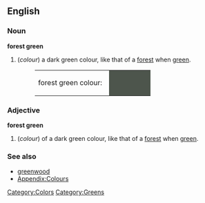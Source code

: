 ==English==

===Noun===
'''forest green'''
#(''colour'') a dark green colour, like that of a [[forest]] when [[green]].
#:<table><tr><td>forest green colour: &nbsp;</td><td bgcolor="#4D554C" width="80">&nbsp; </td></tr></table>

===Adjective===
'''forest green'''
#(''colour'') of a dark green colour, like that of a [[forest]] when [[green]].

===See also===
*[[greenwood]]
*[[Wiktionary_Appendix:Colours|Appendix:Colours]]

[[Category:Colors]]
[[Category:Greens]]